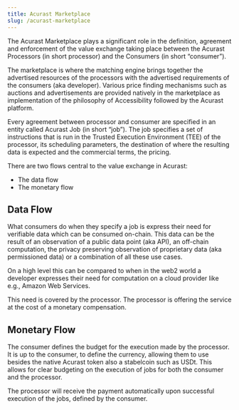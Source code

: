 ```yaml
---
title: Acurast Marketplace
slug: /acurast-marketplace
---
```



The Acurast Marketplace plays a significant role in the definition, agreement and enforcement of the value exchange taking place between the Acurast Processors (in short processor) and the Consumers (in short “consumer”).

The marketplace is where the matching engine brings together the advertised resources of the processors with the advertised requirements of the consumers (aka developer). Various price finding mechanisms such as auctions and advertisements are provided natively in the marketplace as implementation of the philosophy of Accessibility followed by the Acurast platform.

Every agreement between processor and consumer are specified in an entity called Acurast Job (in short “job”). The job specifies a set of instructions that is run in the Trusted Execution Environment (TEE) of the processor, its scheduling parameters, the destination of where the resulting data is expected and the commercial terms, the pricing.

There are two flows central to the value exchange in Acurast:

- The data flow
- The monetary flow

## Data Flow

What consumers do when they specify a job is express their need for verifiable data which can be consumed on-chain. This data can be the result of an observation of a public data point (aka API), an off-chain computation, the privacy preserving observation of proprietary data (aka permissioned data) or a combination of all these use cases.

On a high level this can be compared to when in the web2 world a developer expresses their need for computation on a cloud provider like e.g., Amazon Web Services.

This need is covered by the processor. The processor is offering the service at the cost of a monetary compensation.

## Monetary Flow

The consumer defines the budget for the execution made by the processor. It is up to the consumer, to define the currency, allowing them to use besides the native Acurast token also a stabelcoin such as USDt. This allows for clear budgeting on the execution of jobs for both the consumer and the processor.

The processor will receive the payment automatically upon successful execution of the jobs, defined by the consumer.
